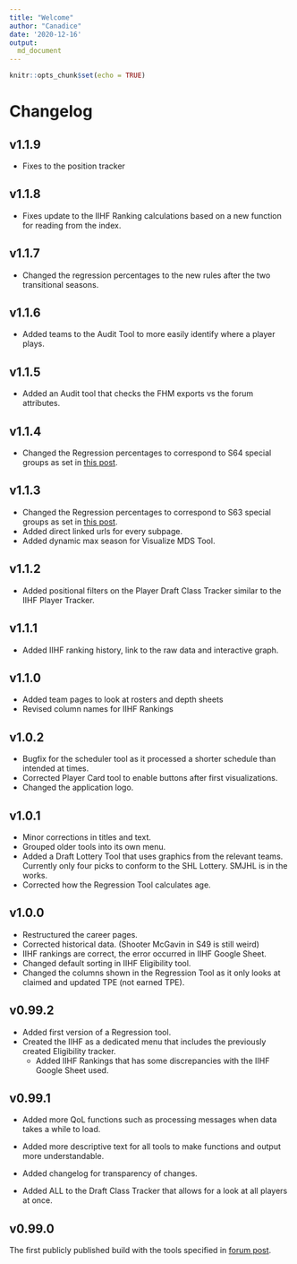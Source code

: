 ```yaml
---
title: "Welcome"
author: "Canadice"
date: '2020-12-16'
output: 
  md_document
---
```


```r
knitr::opts_chunk$set(echo = TRUE)
```

# Changelog

<!-- ## v1.2.0 -->
<!-- - Added first version of a box score scraper with instructions. -->

## v1.1.9
- Fixes to the position tracker

## v1.1.8
- Fixes update to the IIHF Ranking calculations based on a new function for reading from the index.

## v1.1.7
- Changed the regression percentages to the new rules after the two transitional seasons.

## v1.1.6
- Added teams to the Audit Tool to more easily identify where a player plays.

## v1.1.5
- Added an Audit tool that checks the FHM exports vs the forum attributes.

## v1.1.4
- Changed the Regression percentages to correspond to S64 special groups as set in [this post](https://simulationhockey.com/showthread.php?tid=120657).

## v1.1.3
- Changed the Regression percentages to correspond to S63 special groups as set in [this post](https://simulationhockey.com/showthread.php?tid=120657).
- Added direct linked urls for every subpage.
- Added dynamic max season for Visualize MDS Tool.

## v1.1.2
- Added positional filters on the Player Draft Class Tracker similar to the IIHF Player Tracker.

## v1.1.1
- Added IIHF ranking history, link to the raw data and interactive graph.

## v1.1.0
- Added team pages to look at rosters and depth sheets
- Revised column names for IIHF Rankings



## v1.0.2
- Bugfix for the scheduler tool as it processed a shorter schedule than intended at times.
- Corrected Player Card tool to enable buttons after first visualizations.
- Changed the application logo.

## v1.0.1
- Minor corrections in titles and text.
- Grouped older tools into its own menu.
- Added a Draft Lottery Tool that uses graphics from the relevant teams. Currently only four picks to conform to the SHL Lottery. SMJHL is in the works.
- Corrected how the Regression Tool calculates age.

## v1.0.0
- Restructured the career pages.
- Corrected historical data. (Shooter McGavin in S49 is still weird)
- IIHF rankings are correct, the error occurred in IIHF Google Sheet. 
- Changed default sorting in IIHF Eligibility tool.
- Changed the columns shown in the Regression Tool as it only looks at claimed and updated TPE (not earned TPE).

## v0.99.2
- Added first version of a Regression tool.
- Created the IIHF as a dedicated menu that includes the previously created Eligibility tracker.
  - Added IIHF Rankings that has some discrepancies with the IIHF Google Sheet used.

## v0.99.1
- Added more QoL functions such as processing messages when data takes a while to load. 
- Added more descriptive text for all tools to make functions and output more understandable.

- Added changelog for transparency of changes.

- Added ALL to the Draft Class Tracker that allows for a look at all players at once.

## v0.99.0
The first publicly published build with the tools specified in [forum post](https://simulationhockey.com/showthread.php?tid=117606).